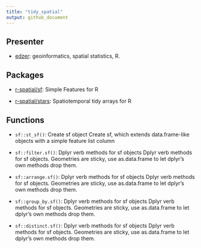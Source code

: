 ```yaml
---
title: "tidy_spatial"
output: github_document
---
```


## Presenter

+ [edzer](https://github.com/edzer): geoinformatics, spatial statistics, R.

## Packages

+ [r-spatial/sf](https://github.com/r-spatial/sf): 
            Simple Features for R
          

+ [r-spatial/stars](https://github.com/r-spatial/stars): 
            Spatiotemporal tidy arrays for R
          

## Functions

+ `sf::st_sf()`: Create sf object Create sf, which extends data.frame-like objects with a simple feature list column


+ `sf::filter.sf()`: Dplyr verb methods for sf objects Dplyr verb methods for sf objects. Geometries are sticky, use as.data.frame to let dplyr's own methods drop them.


+ `sf::arrange.sf()`: Dplyr verb methods for sf objects Dplyr verb methods for sf objects. Geometries are sticky, use as.data.frame to let dplyr's own methods drop them.


+ `sf::group_by.sf()`: Dplyr verb methods for sf objects Dplyr verb methods for sf objects. Geometries are sticky, use as.data.frame to let dplyr's own methods drop them.


+ `sf::distinct.sf()`: Dplyr verb methods for sf objects Dplyr verb methods for sf objects. Geometries are sticky, use as.data.frame to let dplyr's own methods drop them.

